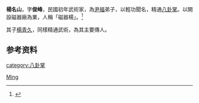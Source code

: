 '''楊名山'''，字'''俊峰'''，民國初年武術家，為[[尹福|尹福]]弟子，以輕功聞名，精通[[八卦掌|八卦掌]]。以開設磁器廠為業，人稱「磁器楊」。<ref>{{Cite web|title=揭秘尹氏八卦掌有哪些主要传人|url=http://www.wushuorg.com/news/wlys/jmysbgzynxzycr_1487_1.html|accessdate=2019-08-22|last=武术文化网(www.wushuorg.com)|work=www.wushuorg.com|language=zh-CN|archive-date=2020-01-30|archive-url=https://web.archive.org/web/20200130034144/http://www.wushuorg.com/news/wlys/jmysbgzynxzycr_1487_1.html|dead-url=no}}</ref>

其子[[楊青久|楊青久]]，同樣精通武術，為其主要傳人。

== 参考资料 ==
{{reflist}}

{{Authority control}}
{{DEFAULTSORT:Yang杨}}
[[Category:杨姓|Ming]]
[[category:八卦掌|category:八卦掌]]